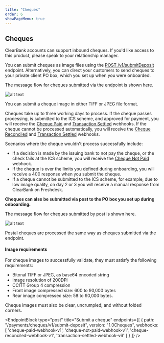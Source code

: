 ```yaml
---
title: "Cheques"
order: 6
showPageMenu: true
---
```



## Cheques

ClearBank accounts can support inbound cheques. If you'd like access to this product, please speak to your relationship manager.

You can submit cheques as image files using the [POST /v1/submitDeposit](#Submit-a-cheque) endpoint. Alternatively, you can direct your customers to send cheques to your private client PO box, which you set up when you were onboarded.

The message flow for cheques submitted via the endpoint is shown here.

![alt text](/assets/images/cheque_endpoint.svg "Message flow diagram explaining how to submit cheques via the endpoint. This is explained in the text below.")

You can submit a cheque image in either TIFF or JPEG file format.

Cheques take up to three working days to process. If the cheque passes processing, is submitted to the ICS scheme, and approved for payment, you will receive the [Cheque Paid](#cheque-paid-webhook) and [Transaction Settled](#transaction-settled-webhook) webhooks. If the cheque cannot be processed automatically, you will receive the [Cheque Reconciled](#cheque-reconciled-webhook) and [Transaction Settled](#transaction-settled-webhook) webhooks.

Scenarios where the cheque wouldn't process successfully include:
- If a decision is made by the issuing bank to not pay the cheque, or the check fails at the ICS scheme, you will receive the [Cheque Not Paid](#cheque-not-paid-webhook) webhook.
- If the cheque is over the limits you defined during onboarding, you will receive a 400 response when you submit the cheque.
- If a cheque cannot be submitted to the ICS scheme, for example, due to low image quality, on day 2 or 3 you will receive a manual response from ClearBank on Freshdesk.

**Cheques can also be submitted via post to the PO box you set up during onboarding.**

The message flow for cheques submitted by post is shown here.

![alt text](/assets/images/cheque_post.svg "Message flow diagram explaining how to submit cheques via post. In the 'Cheque Paid' outcome, once ClearBank receives the cheque in the post on day 1, if it passes processing you will receive the Cheque Paid and Transaction Settled webhooks on day 2 or 3. In the 'Cheque Not Paid' outcome, once ClearBank receives the cheque in the post on day 1, if it fails processing you will receive the Cheque Not Paid webhook on day 2 or 3.")

Postal cheques are processed the same way as cheques submitted via the endpoint.

#### Image requirements
For cheque images to successfully validate, they must satisfy the following requirements:
- Bitonal TIFF or JPEG, as base64 encoded string
- Image resolution of 200DPI
- CCITT Group 4 compression
- Front image compressed size: 600 to 90,000 bytes
- Rear image compressed size: 58 to 90,000 bytes.

Cheque images must also be clear, uncrumpled, and without folded corners.

<EndpointBlock
  type="post"
  title="Submit a cheque"
  endpoints={[
    {
      path: "/payments/cheques/v1/submit-deposit",
      version: "1.0Cheques",
       webhooks: [
        'cheque-paid-webhook-v1',
        'cheque-not-paid-webhook-v1',
        'cheque-reconciled-webhook-v1',
        'transaction-settled-webhook-v6'
       ]
    }
  ]}
/>

<WebhookPlaceholder render='cheque-paid-webhook-v1' />
<WebhookPlaceholder render='cheque-not-paid-webhook-v1' />
<WebhookPlaceholder render='cheque-reconciled-webhook-v1' />
<WebhookPlaceholder render='transaction-settled-webhook-v6' />